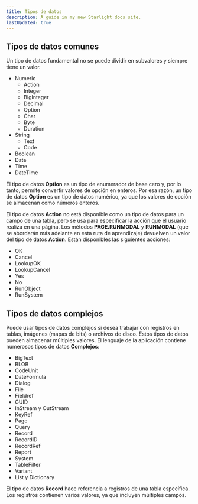 ```yaml
---
title: Tipos de datos
description: A guide in my new Starlight docs site.
lastUpdated: true
---
```


## Tipos de datos comunes

Un tipo de datos fundamental no se puede dividir en subvalores y siempre tiene un valor.

- Numeric
    - Action
    - Integer
    - BigInteger
    - Decimal
    - Option
    - Char
    - Byte
    - Duration
- String
    - Text
    - Code
- Boolean
- Date
- Time
- DateTime

El tipo de datos **Option** es un tipo de enumerador de base cero y, por lo tanto, permite convertir valores de opción en enteros. Por esa razón, un tipo de datos **Option** es un tipo de datos numérico, ya que los valores de opción se almacenan como números enteros.

El tipo de datos **Action** no está disponible como un tipo de datos para un campo de una tabla, pero se usa para especificar la acción que el usuario realiza en una página. Los métodos **PAGE.RUNMODAL** y **RUNMODAL** (que se abordarán más adelante en esta ruta de aprendizaje) devuelven un valor del tipo de datos **Action**. Están disponibles las siguientes acciones:

- OK
- Cancel
- LookupOK
- LookupCancel
- Yes
- No
- RunObject
- RunSystem

## Tipos de datos complejos

Puede usar tipos de datos complejos si desea trabajar con registros en tablas, imágenes (mapas de bits) o archivos de disco. Estos tipos de datos pueden almacenar múltiples valores. El lenguaje de la aplicación contiene numerosos tipos de datos **Complejos**:

- BigText
- BLOB
- CodeUnit
- DateFormula
- Dialog
- File
- Fieldref
- GUID
- InStream y OutStream
- KeyRef
- Page
- Query
- Record
- RecordID
- RecordRef
- Report
- System
- TableFilter
- Variant
- List y Dictionary

El tipo de datos **Record** hace referencia a registros de una tabla específica. Los registros contienen varios valores, ya que incluyen múltiples campos.